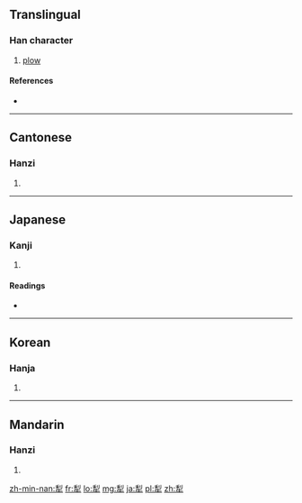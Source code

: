 {{also|犂}}
==Translingual==

===Han character===
{{Han char|rn=93|rad=牛|as=07|sn=11|four=2250<sub>0</sub>|canj=竹弓竹手 (HNHQ)}}

# [[plow]]

====References====
* {{Han ref|kx=0701.170|dkj=20037|dj=1114.220|hdz=31811.010|uh=7281|ud=29313|bh=B270|bd=45680}}

----

==Cantonese==

===Hanzi===
{{yue-hanzi|jyut=|y=lai4}}

# {{defn|lang=yue|sort=牛07}}

----

==Japanese==

===Kanji===
{{ja-kanji|grade=|rs=牛07}}

# {{defn|lang=ja|sort=牛07}}

====Readings====
* {{ja-readings|on=[[り]] (ri), [[れい]] (rei)|kun=[[すき]] (suki)}}

----

==Korean==

===Hanja===
{{ko-hanja|hangeul=리>이|eumhun=|rv=ri>i|mr=ri>i|y=li>i}}

# {{defn|lang=ko|sort=牛07}}

----

==Mandarin==

===Hanzi===
{{cmn-hanzi|pin=[[lí]] ([[li2]])|wg=li<sup>2</sup>}}

# {{defn|lang=cmn|sort=牛07}}

[[zh-min-nan:犁]]
[[fr:犁]]
[[lo:犁]]
[[mg:犁]]
[[ja:犁]]
[[pl:犁]]
[[zh:犁]]